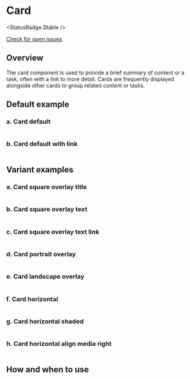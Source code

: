 
# Card

<StatusBadge.Stable />

<a href="https://github.com/uq-its-ss/design-system/issues" class="uq-button uq-button--text" target="_blank">Check for open issues</a>

## Overview

The card component is used to provide a brief summary of content or a task, often with a link to more detail. Cards are frequently displayed alongside other cards to group related content or tasks.

## Default example

### a. Card default

<Canvas withSource="none">
  <Story id="components-cards--card-default" />
</Canvas>

```html

```

### b. Card default with link

<Canvas withSource="none">
  <Story id="components-cards--card-default-with-link" />
</Canvas>

```html

```

## Variant examples

### a. Card square overlay title

<Canvas withSource="none">
  <Story id="components-cards--card-square-overlay-title" />
</Canvas>

```html

```

### b. Card square overlay text

<Canvas withSource="none">
  <Story id="components-cards--card-square-overlay-text" />
</Canvas>

```html

```

### c. Card square overlay text link

<Canvas withSource="none">
  <Story id="components-cards--card-square-overlay-text-link" />
</Canvas>

```html

```

### d. Card portrait overlay

<Canvas withSource="none">
  <Story id="components-cards--card-portrait-overlay" />
</Canvas>

```html

```

### e. Card landscape overlay

<Canvas withSource="none">
  <Story id="components-cards--card-landscape-overlay" />
</Canvas>

```html

```

### f. Card horizontal

<Canvas withSource="none">
  <Story id="components-cards--card-horizontal" />
</Canvas>

```html

```

### g. Card horizontal shaded

<Canvas withSource="none">
  <Story id="components-cards--card-horizontal-shaded" />
</Canvas>

```html

```

### h. Card horizontal align media right

<Canvas withSource="none">
  <Story id="components-cards--card-horizontal-align-media-right" />
</Canvas>

```html

```

## How and when to use
